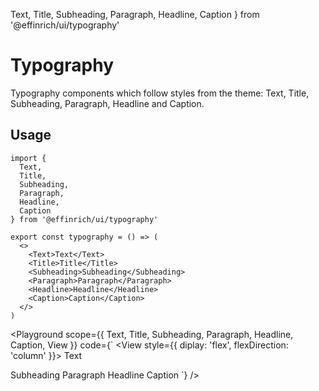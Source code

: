   Text,
  Title,
  Subheading,
  Paragraph,
  Headline,
  Caption
} from '@effinrich/ui/typography'


# Typography

Typography components which follow styles from the theme: Text, Title, Subheading, Paragraph, Headline and Caption.

## Usage

```tsx
import {
  Text,
  Title,
  Subheading,
  Paragraph,
  Headline,
  Caption
} from '@effinrich/ui/typography'

export const typography = () => (
  <>
    <Text>Text</Text>
    <Title>Title</Title>
    <Subheading>Subheading</Subheading>
    <Paragraph>Paragraph</Paragraph>
    <Headline>Headline</Headline>
    <Caption>Caption</Caption>
  </>
)
```

<Playground
  scope={{ Text, Title, Subheading, Paragraph, Headline, Caption, View }}
  code={`
<View style={{ diplay: 'flex', flexDirection: 'column' }}>
  <Text>Text</Text>
  <Title>Title</Title>
  <Subheading>Subheading</Subheading>
  <Paragraph>Paragraph</Paragraph>
  <Headline>Headline</Headline>
  <Caption>Caption</Caption>
</View>
`}
/>
